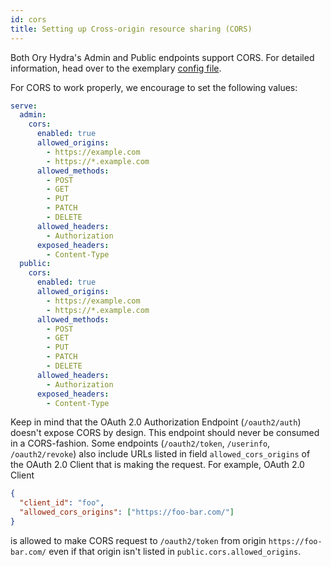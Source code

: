 ```yaml
---
id: cors
title: Setting up Cross-origin resource sharing (CORS)
---
```


Both Ory Hydra's Admin and Public endpoints support CORS. For detailed
information, head over to the exemplary
[config file](https://github.com/ory/hydra/blob/master/docs/config.yaml).

For CORS to work properly, we encourage to set the following values:

```yaml
serve:
  admin:
    cors:
      enabled: true
      allowed_origins:
        - https://example.com
        - https://*.example.com
      allowed_methods:
        - POST
        - GET
        - PUT
        - PATCH
        - DELETE
      allowed_headers:
        - Authorization
      exposed_headers:
        - Content-Type
  public:
    cors:
      enabled: true
      allowed_origins:
        - https://example.com
        - https://*.example.com
      allowed_methods:
        - POST
        - GET
        - PUT
        - PATCH
        - DELETE
      allowed_headers:
        - Authorization
      exposed_headers:
        - Content-Type
```

Keep in mind that the OAuth 2.0 Authorization Endpoint (`/oauth2/auth`) doesn't
expose CORS by design. This endpoint should never be consumed in a CORS-fashion.
Some endpoints (`/oauth2/token`, `/userinfo`, `/oauth2/revoke`) also
include URLs listed in field `allowed_cors_origins` of the OAuth 2.0 Client that
is making the request. For example, OAuth 2.0 Client

```json
{
  "client_id": "foo",
  "allowed_cors_origins": ["https://foo-bar.com/"]
}
```

is allowed to make CORS request to `/oauth2/token` from origin
`https://foo-bar.com/` even if that origin isn't listed in
`public.cors.allowed_origins`.

